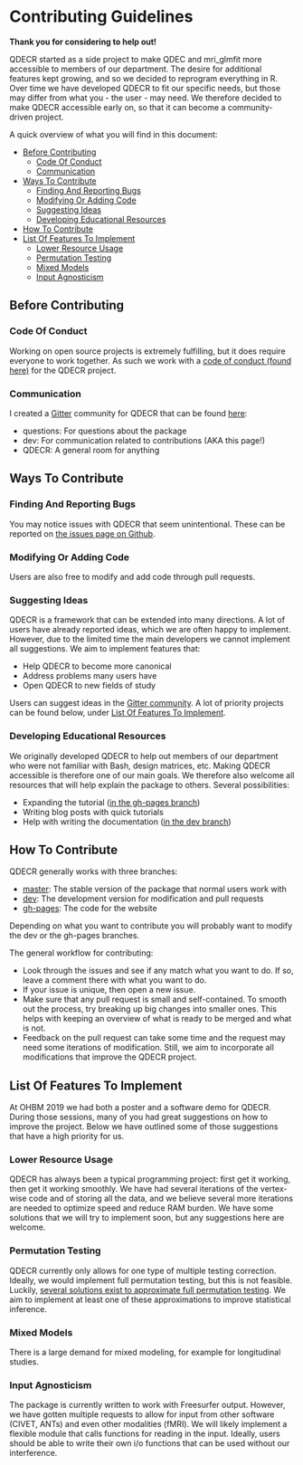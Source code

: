 # Contributing Guidelines

**Thank you for considering to help out!**

QDECR started as a side project to make QDEC and mri_glmfit more accessible to members of our department. The desire for additional features kept growing, and so we decided to reprogram everything in R. Over time we have developed QDECR to fit our specific needs, but those may differ from what you - the user - may need. We therefore decided to make QDECR accessible early on, so that it can become a community-driven project.

A quick overview of what you will find in this document:

* [Before Contributing](#before-contributing)
  - [Code Of Conduct](#code-of-conduct)
  - [Communication](#communication)
* [Ways To Contribute](#ways-to-contribute)
  - [Finding And Reporting Bugs](#finding-and-reporting-bugs)
  - [Modifying Or Adding Code](#modifying-or-adding-code)
  - [Suggesting Ideas](#suggesting-ideas)
  - [Developing Educational Resources](#developing-educational resources)
* [How To Contribute](#how-to-contribute)
* [List Of Features To Implement](#list-of-features-to-implement)
  - [Lower Resource Usage](#lower-resource-usage)
  - [Permutation Testing](#permutation-testing)
  - [Mixed Models](#mixed-models)
  - [Input Agnosticism](#input-agnosticism)
  
## Before Contributing

### Code Of Conduct

Working on open source projects is extremely fulfilling, but it does require everyone to work together. As such we work with a [code of conduct (found here)](code-of-conduct.html) for the QDECR project.

### Communication

I created a [Gitter](https://gitter.im) community for QDECR that can be found [here](https://gitter.im/QDECR/):

* questions: For questions about the package
* dev: For communication related to contributions (AKA this page!)
* QDECR: A general room for anything

## Ways To Contribute

### Finding And Reporting Bugs

You may notice issues with QDECR that seem unintentional. These can be reported on [the issues page on Github](https://github.com/slamballais/QDECR/issues). 

### Modifying Or Adding Code

Users are also free to modify and add code through pull requests.

### Suggesting Ideas

QDECR is a framework that can be extended into many directions. A lot of users have already reported ideas, which we are often happy to implement. However, due to the limited time the main developers we cannot implement all suggestions. We aim to implement features that:

* Help QDECR to become more canonical
* Address problems many users have
* Open QDECR to new fields of study

Users can suggest ideas in the [Gitter community](https://gitter.im/QDECR/). A lot of priority projects can be found below, under [List Of Features To Implement](#list-of-features-to-implement).

### Developing Educational Resources

We originally developed QDECR to help out members of our department who were not familiar with Bash, design matrices, etc. Making QDECR accessible is therefore one of our main goals. We therefore also welcome all resources that will help explain the package to others. Several possibilities:

* Expanding the tutorial ([in the gh-pages branch](https://github.com/slamballais/QDECR/tree/gh-pages))
* Writing blog posts with quick tutorials
* Help with writing the documentation ([in the dev branch](https://github.com/slamballais/QDECR/tree/dev))

## How To Contribute

QDECR generally works with three branches:

* [master](https://github.com/slamballais/QDECR/tree/master): The stable version of the package that normal users work with
* [dev](https://github.com/slamballais/QDECR/tree/dev): The development version for modification and pull requests
* [gh-pages](https://github.com/slamballais/QDECR/tree/gh-pages): The code for the website

Depending on what you want to contribute you will probably want to modify the dev or the gh-pages branches. 

The general workflow for contributing:

* Look through the issues and see if any match what you want to do. If so, leave a comment there with what you want to do.
* If your issue is unique, then open a new issue.
* Make sure that any pull request is small and self-contained. To smooth out the process, try breaking up big changes into smaller ones. This helps with keeping an overview of what is ready to be merged and what is not.
* Feedback on the pull request can take some time and the request may need some iterations of modification. Still, we aim to incorporate all modifications that improve the QDECR project.

## List Of Features To Implement

At OHBM 2019 we had both a poster and a software demo for QDECR. During those sessions, many of you had great suggestions on how to improve the project. Below we have outlined some of those suggestions that have a high priority for us.

### Lower Resource Usage

QDECR has always been a typical programming project: first get it working, then get it working smoothly. We have had several iterations of the vertex-wise code and of storing all the data, and we believe several more iterations are needed to optimize speed and reduce RAM burden. We have some solutions that we will try to implement soon, but any suggestions here are welcome.

### Permutation Testing

QDECR currently only allows for one type of multiple testing correction. Ideally, we would implement full permutation testing, but this is not feasible. Luckily, [several solutions exist to approximate full permutation testing](https://www.ncbi.nlm.nih.gov/pmc/articles/PMC5035139/). We aim to implement at least one of these approximations to improve statistical inference.

### Mixed Models

There is a large demand for mixed modeling, for example for longitudinal studies. 

### Input Agnosticism

The package is currently written to work with Freesurfer output. However, we have gotten multiple requests to allow for input from other software (CIVET, ANTs) and even other modalities (fMRI). We will likely implement a flexible module that calls functions for reading in the input. Ideally, users should be able to write their own i/o functions that can be used without our interference.